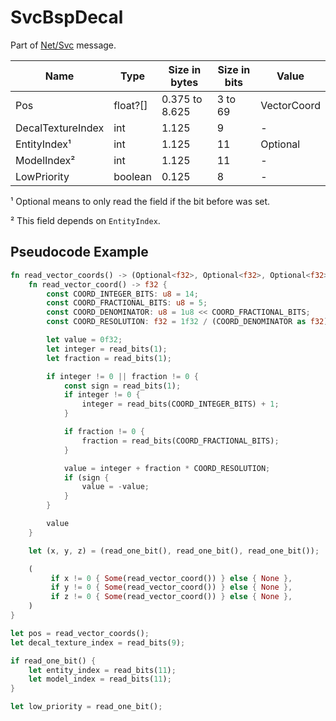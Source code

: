 # SvcBspDecal

Part of [Net/Svc](../netsvc) message.

<!-- @dem-gen-begin:SvcBspDecal -->
| Name | Type | Size in bytes | Size in bits | Value |
| --- | --- | --- | --- | --- |
| Pos | float?[] | 0.375 to 8.625 | 3 to 69 | VectorCoord |
| DecalTextureIndex | int | 1.125 | 9 | - |
| EntityIndex¹ | int | 1.125 | 11 | Optional |
| ModelIndex² | int | 1.125 | 11 | - |
| LowPriority | boolean | 0.125 | 8 | - |

¹ Optional means to only read the field if the bit before was set.

² This field depends on `EntityIndex`.

<!-- @dem-gen-end:SvcBspDecal -->

## Pseudocode Example

```rust
fn read_vector_coords() -> (Optional<f32>, Optional<f32>, Optional<f32>) {
    fn read_vector_coord() -> f32 {
        const COORD_INTEGER_BITS: u8 = 14;
        const COORD_FRACTIONAL_BITS: u8 = 5;
        const COORD_DENOMINATOR: u8 = 1u8 << COORD_FRACTIONAL_BITS;
        const COORD_RESOLUTION: f32 = 1f32 / (COORD_DENOMINATOR as f32);

        let value = 0f32;
        let integer = read_bits(1);
        let fraction = read_bits(1);

        if integer != 0 || fraction != 0 {
            const sign = read_bits(1);
            if integer != 0 {
                integer = read_bits(COORD_INTEGER_BITS) + 1;
            }

            if fraction != 0 {
                fraction = read_bits(COORD_FRACTIONAL_BITS);
            }

            value = integer + fraction * COORD_RESOLUTION;
            if (sign {
                value = -value;
            }
        }

        value
    }

    let (x, y, z) = (read_one_bit(), read_one_bit(), read_one_bit());

    (
         if x != 0 { Some(read_vector_coord()) } else { None },
         if y != 0 { Some(read_vector_coord()) } else { None },
         if z != 0 { Some(read_vector_coord()) } else { None },
    )
}

let pos = read_vector_coords();
let decal_texture_index = read_bits(9);

if read_one_bit() {
    let entity_index = read_bits(11);
    let model_index = read_bits(11);
}

let low_priority = read_one_bit();
```
